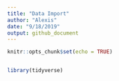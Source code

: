 ```yaml
---
title: "Data Import"
author: "Alexis"
date: "9/18/2019"
output: github_document
---
```


```r
knitr::opts_chunk$set(echo = TRUE)


library(tidyverse)
```

